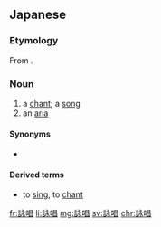 ==Japanese==
{{ja-kanjitab|えい|しょう|yomi=o}}

===Etymology===
From {{etyl|zhx|ja}} {{m|cmn|詠唱}}.

===Noun===
{{ja-noun|えいしょう}}

# a [[chant]]; a [[song]]
# an [[aria]]

====Synonyms====
* {{ja-r|アリア}}

====Derived terms====
* {{ja-def|詠唱する}} to [[sing]], to [[chant]]

[[fr:詠唱]]
[[li:詠唱]]
[[mg:詠唱]]
[[sv:詠唱]]
[[chr:詠唱]]